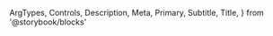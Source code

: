   ArgTypes,
  Controls,
  Description,
  Meta,
  Primary,
  Subtitle,
  Title,
} from '@storybook/blocks'


<Meta of={ToolbarToggleStories} />

<Title />

<Subtitle />

<Description />

---

## Props

On top of all the props, attributes and event handler you can set on a
`<button />` element, the component accepts the following props:

<ArgTypes />

## Playground

<Primary />

<Controls />
./ToolbarToggle.stories
